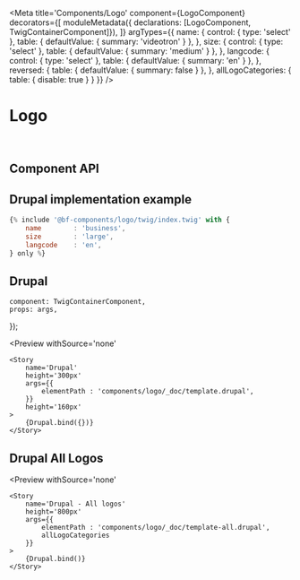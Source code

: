 


<Meta
    title='Components/Logo'
    component={LogoComponent}
    decorators={[
        moduleMetadata({ declarations: [LogoComponent, TwigContainerComponent]}),
    ]}
    argTypes={{
        name: {
            control: { type: 'select' },
            table: { defaultValue: { summary: 'videotron' } },
        },
        size: {
            control: { type: 'select' },
            table: { defaultValue: { summary: 'medium' } },
        },
        langcode: {
            control: {
                type: 'select'
            },
            table: { defaultValue: { summary: 'en' } },
        },
        reversed: {
            table: { defaultValue: { summary: false } },
        },
        allLogoCategories: {
            table: { disable: true }
        }
    }}
/>


# Logo

<br/>



## Component API

<Props of={LogoComponent} />




## Drupal implementation example

```jsx
{% include '@bf-components/logo/twig/index.twig' with {
    name        : 'business',
    size        : 'large',
    langcode    : 'en',
} only %}
```



## Drupal

    component: TwigContainerComponent,
    props: args,
});

<Preview
    withSource='none'
>
    <Story
        name='Drupal'
        height='300px'
        args={{
            elementPath : 'components/logo/_doc/template.drupal',
        }}
        height='160px'
    >
        {Drupal.bind({})}
    </Story>
</Preview>



## Drupal All Logos

<Preview
    withSource='none'
>
    <Story
        name='Drupal - All logos'
        height='800px'
        args={{
            elementPath : 'components/logo/_doc/template-all.drupal',
            allLogoCategories
        }}
    >
        {Drupal.bind()}
    </Story>
</Preview>
